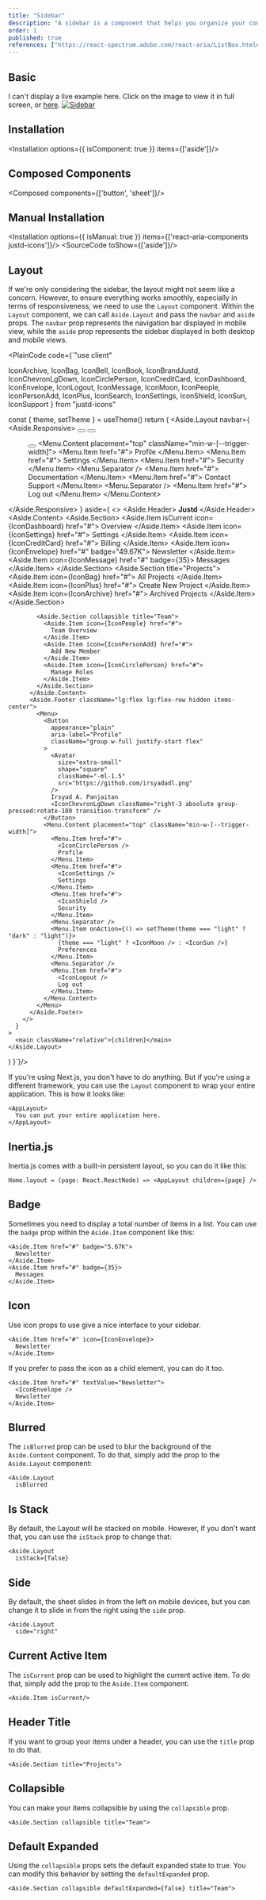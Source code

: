 ```yaml
---
title: "Sidebar"
description: "A sidebar is a component that helps you organize your content and navigation."
order: 1
published: true
references: ["https://react-spectrum.adobe.com/react-aria/ListBox.html#props"]
---
```


## Basic
I can't display a live example here. Click on the image to view it in full screen, or <a href='/aside' target='_blank'>here</a>.
<a href='/aside' className='group' target='_blank'>
  <Image src="/images/aside/example-aside.jpg" className='aspect-video hover:grayscale-0 grayscale transition-transform' alt="Sidebar" width={1200} height={800} />
</a>

## Installation
<Installation options={{ isComponent: true }} items={['aside']}/>

## Composed Components
<Composed components={['button', 'sheet']}/>

## Manual Installation
<Installation options={{ isManual: true }} items={['react-aria-components justd-icons']}/>
<SourceCode toShow={['aside']}/>

## Layout
If we're only considering the sidebar, the layout might not seem like a concern. However, to ensure everything works smoothly, especially in terms of responsiveness, we need to use the `Layout` component. Within the `Layout` component, we can call `Aside.Layout` and pass the `navbar` and `aside` props. The `navbar` prop represents the navigation bar displayed in mobile view, while the `aside` prop represents the sidebar displayed in both desktop and mobile views.


<PlainCode code={`"use client"


  IconArchive,
  IconBag,
  IconBell,
  IconBook,
  IconBrandJustd,
  IconChevronLgDown,
  IconCirclePerson,
  IconCreditCard,
  IconDashboard,
  IconEnvelope,
  IconLogout,
  IconMessage,
  IconMoon,
  IconPeople,
  IconPersonAdd,
  IconPlus,
  IconSearch,
  IconSettings,
  IconShield,
  IconSun,
  IconSupport
} from "justd-icons"

  const { theme, setTheme } = useTheme()
  return (
    <Aside.Layout
      navbar={
        <Aside.Responsive>
          <Button aria-label="Inbox" appearance="plain" shape="circle" size="square-petite">
            <IconBell />
          </Button>
          <Button aria-label="Search" appearance="plain" shape="circle" size="square-petite">
            <IconSearch />
          </Button>
          <ThemeSwitcher shape="circle" appearance="plain" />
          <Menu>
            <Button
              appearance="plain"
              size="square-petite"
              shape="circle"
              aria-label="Profile"
              className="group"
            >
              <Avatar size="medium" src="https://github.com/irsyadadl.png" />
            </Button>
            <Menu.Content placement="top" className="min-w-[--trigger-width]">
              <Menu.Item href="#">
                <IconCirclePerson />
                Profile
              </Menu.Item>
              <Menu.Item href="#">
                <IconSettings />
                Settings
              </Menu.Item>
              <Menu.Item href="#">
                <IconShield />
                Security
              </Menu.Item>
              <Menu.Separator />
              <Menu.Item href="#">
                <IconBook />
                Documentation
              </Menu.Item>
              <Menu.Item href="#">
                <IconSupport />
                Contact Support
              </Menu.Item>
              <Menu.Separator />
              <Menu.Item href="#">
                <IconLogout />
                Log out
              </Menu.Item>
            </Menu.Content>
          </Menu>
        </Aside.Responsive>
      }
      aside={
        <>
          <Aside.Header>
            <Link
              className="flex items-center gap-x-2"
              href="https://getjustd.com/docs/components/layouts/aside"
            >
              <IconBrandJustd />
              <strong>Justd</strong>
            </Link>
          </Aside.Header>
          <Aside.Content>
            <Aside.Section>
              <Aside.Item isCurrent icon={IconDashboard} href="#">
                Overview
              </Aside.Item>
              <Aside.Item icon={IconSettings} href="#">
                Settings
              </Aside.Item>
              <Aside.Item icon={IconCreditCard} href="#">
                Billing
              </Aside.Item>
              <Aside.Item icon={IconEnvelope} href="#" badge="49.67K">
                Newsletter
              </Aside.Item>
              <Aside.Item icon={IconMessage} href="#" badge={35}>
                Messages
              </Aside.Item>
            </Aside.Section>
            <Aside.Section title="Projects">
              <Aside.Item icon={IconBag} href="#">
                All Projects
              </Aside.Item>
              <Aside.Item icon={IconPlus} href="#">
                Create New Project
              </Aside.Item>
              <Aside.Item icon={IconArchive} href="#">
                Archived Projects
              </Aside.Item>
            </Aside.Section>

            <Aside.Section collapsible title="Team">
              <Aside.Item icon={IconPeople} href="#">
                Team Overview
              </Aside.Item>
              <Aside.Item icon={IconPersonAdd} href="#">
                Add New Member
              </Aside.Item>
              <Aside.Item icon={IconCirclePerson} href="#">
                Manage Roles
              </Aside.Item>
            </Aside.Section>
          </Aside.Content>
          <Aside.Footer className="lg:flex lg:flex-row hidden items-center">
            <Menu>
              <Button
                appearance="plain"
                aria-label="Profile"
                className="group w-full justify-start flex"
              >
                <Avatar
                  size="extra-small"
                  shape="square"
                  className="-ml-1.5"
                  src="https://github.com/irsyadadl.png"
                />
                Irsyad A. Panjaitan
                <IconChevronLgDown className="right-3 absolute group-pressed:rotate-180 transition-transform" />
              </Button>
              <Menu.Content placement="top" className="min-w-[--trigger-width]">
                <Menu.Item href="#">
                  <IconCirclePerson />
                  Profile
                </Menu.Item>
                <Menu.Item href="#">
                  <IconSettings />
                  Settings
                </Menu.Item>
                <Menu.Item href="#">
                  <IconShield />
                  Security
                </Menu.Item>
                <Menu.Separator />
                <Menu.Item onAction={() => setTheme(theme === "light" ? "dark" : "light")}>
                  {theme === "light" ? <IconMoon /> : <IconSun />}
                  Preferences
                </Menu.Item>
                <Menu.Separator />
                <Menu.Item href="#">
                  <IconLogout />
                  Log out
                </Menu.Item>
              </Menu.Content>
            </Menu>
          </Aside.Footer>
        </>
      }
    >
      <main className="relative">{children}</main>
    </Aside.Layout>
  )
}`}/>

If you're using Next.js, you don't have to do anything. But if you're using a different framework, you can use the `Layout` component to wrap your entire application. This is how it looks like:
```
<AppLayout>
  You can put your entire application here.
</AppLayout>
```

## Inertia.js
Inertia.js comes with a built-in persistent layout, so you can do it like this:

```
Home.layout = (page: React.ReactNode) => <AppLayout children={page} />
```
## Badge

Sometimes you need to display a total number of items in a list. You can use the `badge` prop within the `Aside.Item` component like this:

```tsx
<Aside.Item href="#" badge="5.67K">
  Newsletter
</Aside.Item>
<Aside.Item href="#" badge={35}>
  Messages
</Aside.Item>
```

## Icon
Use icon props to use give a nice interface to your sidebar.
```tsx
<Aside.Item href="#" icon={IconEnvelope}>
  Newsletter
</Aside.Item>
```

If you prefer to pass the icon as a child element, you can do it too.

```tsx
<Aside.Item href="#" textValue="Newsletter">
  <IconEnvelope />
  Newsletter
</Aside.Item>
```

## Blurred

The `isBlurred` prop can be used to blur the background of the `Aside.Content` component. To do that, simply add the prop to the `Aside.Layout` component:

```
<Aside.Layout
  isBlurred
```

## Is Stack
By default, the Layout will be stacked on mobile. However, if you don't want that, you can use the `isStack` prop to change that:

```
<Aside.Layout
  isStack={false}
```

## Side
By default, the sheet slides in from the left on mobile devices, but you can change it to slide in from the right using the `side` prop.

```
<Aside.Layout
  side="right"
```

## Current Active Item

The `isCurrent` prop can be used to highlight the current active item. To do that, simply add the prop to the `Aside.Item` component:

```
<Aside.Item isCurrent/>
```

## Header Title
If you want to group your items under a header, you can use the `title` prop to do that.
```
<Aside.Section title="Projects">
```

## Collapsible
You can make your items collapsible by using the `collapsible` prop.
```
<Aside.Section collapsible title="Team">
```

## Default Expanded
Using the `collapsible` props sets the default expanded state to true. You can modify this behavior by setting the `defaultExpanded` prop.
```
<Aside.Section collapsible defaultExpanded={false} title="Team">
```
